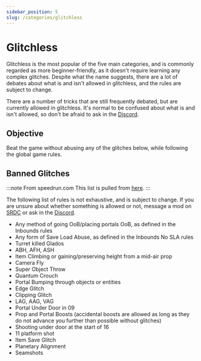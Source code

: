 ```yaml
---
sidebar_position: 5
slug: /categories/glitchless
---
```


# Glitchless

Glitchless is the most popular of the five main categories, and is commonly regarded as more
beginner-friendly, as it doesn't require learning any complex glitches. Despite what the name suggests, there are
a lot of debates about what is and isn't allowed in glitchless, and the rules are subject to change.

There are a number of tricks that are still frequently debated, but are currently allowed in glitchless. It's normal
to be confused about what is and isn't allowed, so don't be afraid to ask in the [Discord](https://discord.gg/gQ285vS).

[//]: # (TODO: Add documentation about glitches above)

## Objective
Beat the game without abusing any of the glitches below, while following the global game rules.

## Banned Glitches

:::note From speedrun.com
This list is pulled from [here](https://www.speedrun.com/portal?h=Glitchless-PC&rules=category&x=wk6pexd1-kn0mz7ol.jq6nxjnl).
:::

The following list of rules is not exhaustive, and is subject to change. If you are unsure about whether something is allowed or not,
message a mod on [SRDC](https://www.speedrun.com/portal) or ask in the [Discord](https://discord.com/invite/gQ285vS).
- Any method of going OoB/placing portals OoB, as defined in the Inbounds rules
- Any form of Save Load Abuse, as defined in the Inbounds No SLA rules
- Turret killed Glados
- ABH, AFH, ASH
- Item Climbing or gaining/preserving height from a mid-air prop
- Camera Fly
- Super Object Throw
- Quantum Crouch
- Portal Bumping through objects or entities
- Edge Glitch
- Clipping Glitch
- LAG, AAG, VAG
- Portal Under Door in 09
- Prop and Portal Boosts (accidental boosts are allowed as long as they do not advance you further than possible without glitches)
- Shooting under door at the start of 16
- 11 platform shot
- Item Save Glitch
- Planetary Alignment
- Seamshots